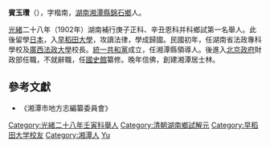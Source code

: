 '''賓玉瓚'''（{{bd|1871年||1940年||B}}），字楷南，[[湖南|湖南]][[湘潭縣|湘潭縣]][[錦石鄉|錦石鄉]]人。

[[光緒|光緒]]二十八年（1902年）湖南補行庚子正科、辛丑恩科并科鄉試第一名舉人。此後留學[[日本|日本]]，入[[早稻田大學|早稻田大學]]，攻讀法律，學成歸國。民國初年，任湖南省法政專科學校及[[廣西法政大學|廣西法政大學]]校長。[[統一共和黨|統一共和黨]]成立，任湘潭縣領導人。後進入[[中华民国北京政府|北京政府]]財政部任職，不就辭職，任[[國史館|國史館]]纂修。晚年信佛，創建湘潭居士林。

==參考文獻==
*《湘潭市地方志編纂委員會》

{{DEFAULTSORT:Bin宾}}
[[Category:光緒二十八年壬寅科舉人|Category:光緒二十八年壬寅科舉人]]
[[Category:清朝湖南鄉試解元|Category:清朝湖南鄉試解元]]
[[Category:早稻田大学校友|Category:早稻田大学校友]]
[[Category:湘潭人|Category:湘潭人]]
[[Category:宾姓|Yu]]